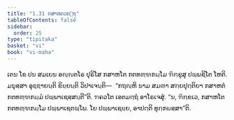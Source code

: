 ```yaml
---
title: "1.31 ກສາຫຕວຕ຺ຖຸ"
tableOfContents: false
sidebar:
  order: 25
type: "tipitaka"
basket: "vi"
book: "vi-maha"
---
```



<DynamicBreadcrumb />

<Division number="94" book="vi-maha">

<Paragraph number="432" book="vi-maha">
ເຕນ ໂຂ ປນ ສມເຍນ ອຎ຺ຎຕໂຣ ປຸຣິໂສ ກສາຫໂຕ ກຕທຓ຺ຑກມ຺ໂມ ຠິກ຺ຂູສຸ ປພ຺ພຊິໂຕ ໂຫຕິ. ມນຸສ຺ສາ ອຸຊ຺ຌາຍນ຺ຕິ ຂິຍ຺ຍນ຺ຕິ ວິປາເຈນ຺ຕິ—  “ກຖຎ຺ຫິ ນາມ ສມຓາ ສກ຺ຍປຸຕ຺ຕິຍາ ກສາຫຕໍ ກຕທຓ຺ຑກມ຺ມໍ ປພ຺ພາເຊສ຺ສນ຺ຕີ”ຕິ. ຠຄວໂຕ ເອຕມຕ຺ຖໍ ອາໂຣເຈສຸໍ. “ນ, ຠິກ຺ຂເວ, ກສາຫໂຕ ກຕທຓ຺ຑກມ຺ໂມ ປພ຺ພາເຊຕພ຺ໂພ. ໂຍ ປພ຺ພາເຊຍ຺ຍ, ອາປຕ຺ຕິ ທຸກ຺ກຏສ຺ສາ”ຕິ.
</Paragraph>
</Division>
